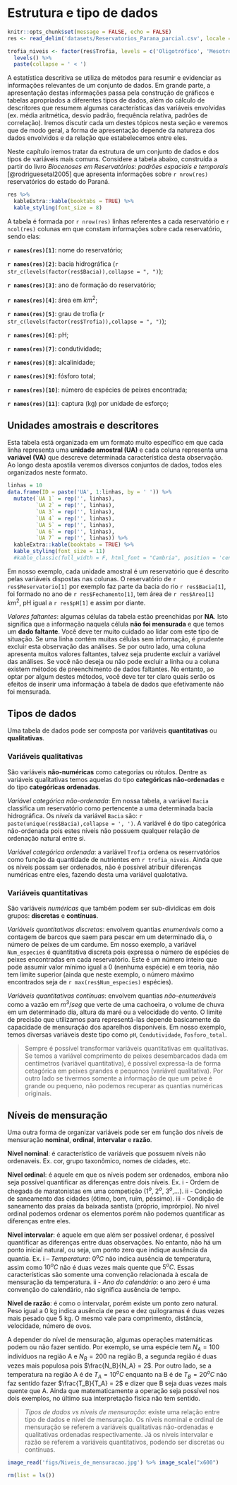 # Estrutura e tipo de dados {#estr_dados}

```r
knitr::opts_chunk$set(message = FALSE, echo = FALSE)
res <- read_delim('datasets/Reservatorios_Parana_parcial.csv', locale = locale(encoding = "latin1"))

trofia_niveis <- factor(res$Trofia, levels = c('Oligotrófico', 'Mesotrófico', 'Eutrófico'), ordered = TRUE) %>%
  levels() %>% 
  paste(collapse = ' < ')
```

A estatística descritiva se utiliza de métodos para resumir e evidenciar as informações relevantes de um conjunto de dados. Em grande parte, a apresentação destas informações passa pela construção de gráficos e tabelas apropriados a diferentes tipos de dados, além do cálculo de descritores que resumem algumas características das variáveis envolvidas (ex. média aritmética, desvio padrão, frequência relativa, padrões de correlação). Iremos discutir cada um destes tópicos nesta seção e veremos que de modo geral, a forma de apresentação depende da natureza dos dados envolvidos e da relação que estabelecemos entre eles. 

Neste capítulo iremos tratar da estrutura de um conjunto de dados e dos tipos de variáveis mais comuns. Considere a tabela abaixo, construída a partir do livro *Biocenoses em Reservatórios: padrões espaciais e temporais* [@rodriguesetal2005] que apresenta informações sobre `r nrow(res)` reservatórios do estado do Paraná.

```r
res %>% 
  kableExtra::kable(booktabs = TRUE) %>%
  kable_styling(font_size = 8)
```

A tabela é formada por `r nrow(res)` linhas referentes a cada reservatório e `r ncol(res)` colunas em que constam informações sobre cada reservatório, sendo elas:

**`r names(res)[1]`**: nome do reservatório;

**`r names(res)[2]`**: bacia hidrográfica (`r str_c(levels(factor(res$Bacia)),collapse = ", ")`);

**`r names(res)[3]`**: ano de formação do reservatório;

**`r names(res)[4]`**: área em $km^2$;

**`r names(res)[5]`**: grau de trofia (`r str_c(levels(factor(res$Trofia)),collapse = ", ")`);

**`r names(res)[6]`**: pH;

**`r names(res)[7]`**: condutividade;

**`r names(res)[8]`**: alcalinidade;

**`r names(res)[9]`**: fósforo total;

**`r names(res)[10]`**: número de espécies de peixes encontrada;

**`r names(res)[11]`**: captura (kg) por unidade de esforço;


## Unidades amostrais e descritores

Esta tabela está organizada em um formato muito específico em que cada linha representa uma **unidade amostral (UA)** e cada coluna representa uma **variável (VA)** que descreve determinada característica desta observação. Ao longo desta apostila veremos diversos conjuntos de dados, todos eles organizados neste formato.

```r
linhas = 10
data.frame(ID = paste('UA', 1:linhas, by = ' ')) %>%
  mutate(`UA 1` = rep('', linhas), 
         `UA 2` = rep('', linhas),
         `UA 3` = rep('', linhas),
         `UA 4` = rep('', linhas),
         `UA 5` = rep('', linhas),
         `UA 6` = rep('', linhas),
         `UA 7` = rep('', linhas)) %>% 
  kableExtra::kable(booktabs = TRUE) %>%
  kable_styling(font_size = 11)
  #kable_classic(full_width = F, html_font = "Cambria", position = 'center')

```

Em nosso exemplo, cada unidade amostral é um reservatório que é descrito pelas variáveis dispostas nas colunas. O reservatório de `r res$Reservatorio[1]` por exemplo faz parte da bacia do rio `r res$Bacia[1]`, foi formado no ano de `r res$Fechamento[1]`, tem área de `r res$Area[1]` $km^2$, pH igual a `r res$pH[1]` e assim por diante.

*Valores faltantes*: algumas células da tabela estão preenchidas por **NA**. Isto significa que a informação naquela célula **não foi mensurada** e que temos um **dado faltante**. Você deve ter muito cuidado ao lidar com este tipo de situação. Se uma linha contém muitas células sem informação, é prudente excluir esta observação das análises. Se por outro lado, uma coluna apresenta muitos valores faltantes, talvez seja prudente excluir a variável das análises. Se você não deseja ou não pode excluir a linha ou a coluna existem métodos de preenchimento de dados faltantes. No entanto, ao optar por algum destes métodos, você deve ter ter claro quais serão os efeitos de inserir uma informação à tabela de dados que efetivamente não foi mensurada.


## Tipos de dados

Uma tabela de dados pode ser composta por variáveis **quantitativas** ou **qualitativas**.

### Variáveis qualitativas

São variáveis **não-numéricas** como categorias ou rótulos. Dentre as variáveis qualitativas temos aquelas do tipo **categóricas não-ordenadas** e do tipo **categóricas ordenadas**. 

*Variável categórica não-ordenada*: Em nossa tabela, a variável `Bacia` classifica um reservatório como pertencente a uma determinada bacia hidrográfica. Os *níveis* da variável `Bacia` são: ``r paste(unique(res$Bacia),collapse = ', ')``. A variável é do tipo categórica não-ordenada pois estes níveis não possuem qualquer relação de ordenação natural entre si.

*Variável categórica ordenada*: a variável `Trofia` ordena os reserrvatórios como função da quantidade de nutrientes em ``r trofia_niveis``. Ainda que os níveis possam ser ordenados, não é possível atribuir diferenças numéricas entre eles, fazendo desta uma variável qualotativa.

### Variáveis quantitativas

São variáveis *numéricas* que também podem ser sub-dividicas em dois grupos: **discretas** e **contínuas**. 

*Variáveis quantitativas discretas*: envolvem quantias *enumeráveis* como a contagem de barcos que saem para pescar em um determinado dia, o número de peixes de um cardume. Em nosso exemplo, a variável `Num_especies` é quantitativa discreta pois expressa o número de espécies de peixes encontradas em cada reservatório. Este é um número inteiro que pode assumir valor mínimo igual a 0 (nenhuma espécie) e em teoria, não tem limite superior (ainda que neste exemplo, o número máximo encontrados seja de `r max(res$Num_especies)` espécies).

*Variáveis quantitativas contínuas*: envolvem quantias *não-enumeráveis* como a vazão em $m^3/seg$ que verte de uma cachoeira, o volume de chuva em um determinado dia, altura da maré ou a velocidade do vento. O limite de precisão que utilizamos para representá-las depende basicamente da capacidade de mensuração dos aparelhos disponíveis. Em nosso exemplo, temos diversas variáveis deste tipo como `pH`, `Condutividade`, `Fosforo_total`.

> Sempre é possível transformar variáveis quantitativas em qualitativas. Se temos a variável comprimento de peixes desembarcados dada em centímetros (variável quantitativa), é possível expressa-la de forma cetagórica em peixes grandes e pequenos (variável qualitativa). Por outro lado se tivermos somente a informação de que um peixe é grande ou pequeno, não podemos recuperar as quantias numéricas originais.

## Níveis de mensuração

Uma outra forma de organizar variáveis pode ser em função dos níveis de mensuração **nominal**, **ordinal**, **intervalar** e **razão**.

**Nível nominal**: é característico de variáveis que possuem níveis não ordenaveis. Ex. cor, grupo taxonômico, nomes de cidades, etc.

**Nível ordinal**: é aquele em que os níveis podem ser ordenados, embora não seja possível quantificar as diferenças entre dois níveis. Ex. i - Ordem de chegada de maratonistas em uma competição ($1^o$, $2^o$, $3^o$,...). ii - Condição de saneamento das cidades (ótimo, bom, ruim, péssimo). iii - Condição de saneamento das praias da baixada santista (próprio, imprórpio). No nível ordinal podemos ordenar os elementos porém não podemos quantificar as diferenças entre eles.

**Nível intervalar**: é aquele em que além ser possível ordenar, é possível quantificar as diferenças entre duas observações. No entanto, não há um ponto inicial natural, ou seja, um ponto zero que indique ausência da quantia. Ex. i – *Temperatura*: $0^oC$ não indica ausência de temperatura, assim como $10^oC$ não é duas vezes mais quente que $5^oC$. Essas características são somente uma convenção relacionada à escala de mensuração da temperatura. ii - *Ano do calendário*: o ano zero é uma convenção do calendário, não significa ausência de tempo.

**Nível de razão**: é como o intervalar, porém existe um ponto zero natural. Peso igual a 0 kg indica ausência de peso e dez quilogramas é duas vezes mais pesado que 5 kg. O mesmo vale para comprimento, distância, velocidade, número de ovos. 

A depender do nível de mensuração, algumas operações matemáticas podem ou não fazer sentido. Por exemplo, se uma espécie tem $N_A = 100$ indivíduos na região A e $N_B = 200$ na região B, a segunda região é duas vezes mais populosa pois $\frac{N_B}{N_A} = 2$. Por outro lado, se a temperatura na região A é de $T_A = 10^oC$ enquanto na B é de $T_B = 20^oC$ não faz sentido fazer $\frac{T_B}{T_A} = 2$ e dizer que B seja duas vezes mais quente que A. Ainda que matematicamente a operação seja possível nos dois exemplos, no último sua interpretação física não tem sentido.

> *Tipos de dados vs níveis de mensuração*: existe uma relação entre tipo de dados e nível de mensuração. Os níveis nominal e ordinal de mensuração se referem a variáveis qualitativas não-ordenadas e qualitativas ordenadas respectivamente. Já os níveis intervalar e razão se referem a variáveis quantitativos, podendo ser discretas ou contínuas.

```r
image_read('figs/Niveis_de_mensuracao.jpg') %>% image_scale("x600")

```


```r
rm(list = ls())
```


